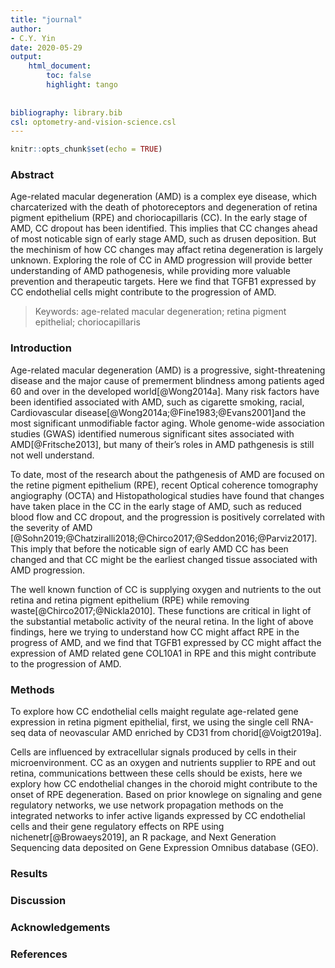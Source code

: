 ```yaml
---
title: "journal"
author: 
- C.Y. Yin
date: 2020-05-29
output: 
    html_document:
        toc: false
        highlight: tango
        
        
bibliography: library.bib
csl: optometry-and-vision-science.csl
---
```


```r
knitr::opts_chunk$set(echo = TRUE)
```


### Abstract    
Age-related macular degeneration (AMD) is a complex eye disease, which charcaterized with the death of photoreceptors and degeneration of retina pigment epithelium (RPE) and choriocapillaris (CC). In the early stage of AMD, CC dropout has been identified. This implies that CC changes ahead of most noticable sign of early stage AMD, such as drusen deposition. But the mechinism of how CC changes may affact retina degeneration is largely unknown. Exploring the role of CC in AMD progression will provide better understanding of AMD pathogenesis, while providing more valuable prevention and therapeutic targets. Here we find that TGFB1 expressed by CC endothelial cells might contribute to the progression of AMD.  

> Keywords: age-related macular degeneration; retina pigment epithelial; choriocapillaris  


### Introduction    
Age-related macular degeneration (AMD) is a progressive, sight-threatening disease and the major cause of premerment blindness among patients aged 60 and over in the developed world[@Wong2014a]. Many risk factors have been identified associated with AMD, such as cigarette smoking, racial, Cardiovascular disease[@Wong2014a;@Fine1983;@Evans2001]and the most significant unmodifiable factor aging. Whole genome-wide association studies (GWAS) identified numerous significant sites associated with AMD[@Fritsche2013], but many of their's roles in AMD pathgenesis is still not well understand.  

To date, most of the research about the pathgenesis of AMD are focused on the retine pigment epithelium (RPE), recent Optical coherence tomography angiography (OCTA) and Histopathological studies have found that changes have taken place in the CC in the early stage of AMD, such as reduced blood flow and CC dropout, and the progression is positively correlated with the severity of AMD [@Sohn2019;@Chatziralli2018;@Chirco2017;@Seddon2016;@Parviz2017]. This imply that before the noticable sign of early AMD CC has been changed and that CC might be the earliest changed tissue associated with AMD progression.  

The well known function of CC is supplying oxygen and nutrients to the out retina and retina pigment epithelium (RPE) while removing waste[@Chirco2017;@Nickla2010]. These functions are critical in light of the substantial metabolic activity of the neural retina. In the light of above findings, here we trying to understand how CC might affact RPE in the progress of AMD, and we find that TGFB1 expressed by CC might affact the expression of AMD related gene COL10A1 in RPE and this might contribute to the progression of AMD.  


### Methods  
To explore how CC endothelial cells maight regulate age-related gene expression in retina pigment epithelial, first, we using the single cell RNA-seq data of neovascular AMD enriched by CD31 from chorid[@Voigt2019a]. 

Cells are influenced by extracellular signals produced by cells in their microenvironment. CC as an oxygen and nutrients supplier to RPE and out retina, communications bettween these cells should be exists, here we explory how CC endothelial changes in the choroid might contribute to the onset of RPE degeneration. Based on prior knowlege on signaling and gene regulatory networks, we use network propagation methods on the integrated networks to infer active ligands expressed by CC endothelial cells and their gene regulatory effects on RPE using nichenetr[@Browaeys2019], an R package, and Next Generation Sequencing data deposited on Gene Expression Omnibus database (GEO).  


### Results    





### Discussion  



### Acknowledgements   




### References  

